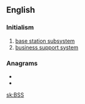 ==English==

===Initialism===
{{rfc-header|Initialism}}
{{head|en|initialism}}
# [[base station subsystem]]
# [[business support system]]

===Anagrams===
* {{l|en|SBS}}
* {{l|en|SSB}}

[[sk:BSS]]